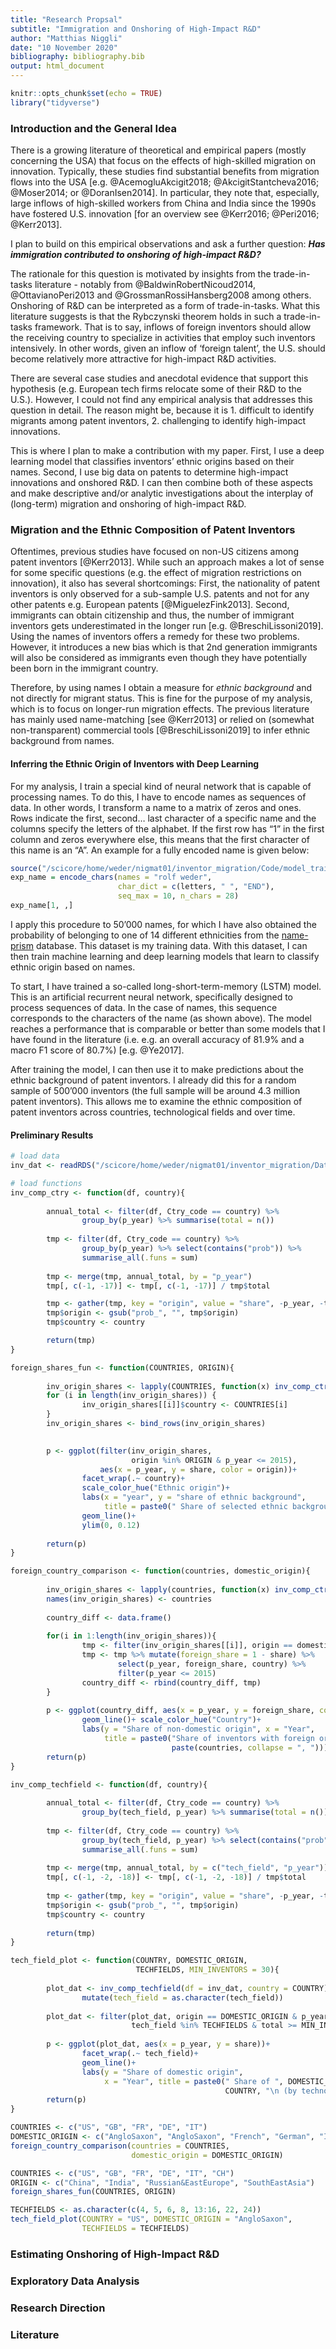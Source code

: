 ```yaml
---
title: "Research Propsal"
subtitle: "Immigration and Onshoring of High-Impact R&D"
author: "Matthias Niggli"
date: "10 November 2020"
bibliography: bibliography.bib
output: html_document
---
```


```r
knitr::opts_chunk$set(echo = TRUE)
library("tidyverse")
```

### **Introduction and the General Idea**

There is a growing literature of theoretical and empirical papers (mostly concerning the USA) that focus on the effects of high-skilled migration on innovation. Typically, these studies find substantial benefits from migration flows into the USA [e.g. @AcemogluAkcigit2018; @AkcigitStantcheva2016; @Moser2014; or @DoranIsen2014]. In particular, they note that, especially, large inflows of high-skilled workers from China and India since the 1990s have fostered U.S. innovation  [for an overview see @Kerr2016; @Peri2016; @Kerr2013]. 

I plan to build on this empirical observations and ask a further question: ***Has immigration contributed to onshoring of high-impact R&D?***

The rationale for this question is motivated by insights from the trade-in-tasks literature - notably from @BaldwinRobertNicoud2014, @OttavianoPeri2013 and @GrossmanRossiHansberg2008 among others. Onshoring of R&D can be interpreted as a form of trade-in-tasks. What this literature suggests is that the Rybczynski theorem holds in such a trade-in-tasks framework. That is to say, inflows of foreign inventors should allow the receiving country to specialize in activities that employ such inventors intensively. In other words, given an inflow of 'foreign talent', the U.S. should become relatively more attractive for high-impact R&D activities.

There are several case studies and anecdotal evidence that support this hypothesis (e.g. European tech firms relocate some of their R&D to the U.S.). However, I could not find any empirical analysis that addresses this question in detail. The reason might be, because it is 
1. difficult to identify migrants among patent inventors,
2. challenging to identify high-impact innovations.

This is where I plan to make a contribution with my paper. First, I use a deep learning model that classifies inventors' ethnic origins based on their names. Second, I use big data on patents to determine high-impact innovations and onshored R&D. I can then combine both of these aspects and make descriptive and/or analytic investigations about the interplay of (long-term) migration and onshoring of high-impact R&D.

### **Migration and the Ethnic Composition of Patent Inventors**

Oftentimes, previous studies have focused on non-US citizens among patent inventors [@Kerr2013]. While such an approach makes a lot of sense for some specific questions (e.g. the effect of migration restrictions on innovation), it also has several shortcomings: First, the nationality of patent inventors is only observed for a sub-sample U.S. patents and not for any other patents e.g. European patents [@MiguelezFink2013]. Second, immigrants can obtain citizenship and thus, the number of immigrant inventors gets underestimated in the longer run [e.g. @BreschiLissoni2019]. Using the names of inventors offers a remedy for these two problems. However, it introduces a new bias which is that 2nd generation immigrants will also be considered as immigrants even though they have potentially been born in the immigrant country.

Therefore, by using names I obtain a measure for *ethnic background* and not directly for migrant status. This is fine for the purpose of my analysis, which is to focus on longer-run migration effects. The previous literature has mainly used name-matching [see @Kerr2013] or relied on (somewhat non-transparent) commercial tools [@BreschiLissoni2019] to infer ethnic background from names. 

#### **Inferring the Ethnic Origin of Inventors with Deep Learning**

For my analysis, I train a special kind of neural network that is capable of processing names. To do this, I have to encode names as sequences of data. In other words, I transform a name to a matrix of zeros and ones. Rows indicate the first, second... last character of a specific name and the columns specify the letters of the alphabet. If the first row has "1" in the first column and zeros everywhere else, this means that the first character of this name is an "A". An example for a fully encoded name is given below:

```r
source("/scicore/home/weder/nigmat01/inventor_migration/Code/model_training/names_encoding_function.R")
exp_name = encode_chars(names = "rolf weder", 
                        char_dict = c(letters, " ", "END"), 
                        seq_max = 10, n_chars = 28)
exp_name[1, ,]
```

I apply this procedure to 50'000 names, for which I have also obtained the probability of belonging to one of 14 different ethnicities from the <a href=https://name-prism.com/about>name-prism</a> database. This dataset is my training data. With this dataset, I can then train machine learning and deep learning models that learn to classify ethnic origin based on names. 

To start, I have trained a so-called long-short-term-memory (LSTM) model. This is an artificial recurrent neural network, specifically designed to process sequences of data. In the case of names, this sequence corresponds to the characters of the name (as shown above). The model reaches a performance that is comparable or better than some models that I have found in the literature (i.e. e.g. an overall accuracy of 81.9% and a macro F1 score of 80.7%) [e.g. @Ye2017].

After training the model, I can then use it to make predictions about the ethnic background of patent inventors. I already did this for a random sample of 500'000 inventors (the full sample will be around 4.3 million patent inventors). This allows me to examine the ethnic composition of patent inventors across countries, technological fields and over time.

#### **Preliminary Results**

```r

# load data
inv_dat <- readRDS("/scicore/home/weder/nigmat01/inventor_migration/Data/patent_data/inventor_origin.rds")

# load functions
inv_comp_ctry <- function(df, country){
        
        annual_total <- filter(df, Ctry_code == country) %>%
                group_by(p_year) %>% summarise(total = n())
        
        tmp <- filter(df, Ctry_code == country) %>%
                group_by(p_year) %>% select(contains("prob")) %>%
                summarise_all(.funs = sum)
        
        tmp <- merge(tmp, annual_total, by = "p_year")
        tmp[, c(-1, -17)] <- tmp[, c(-1, -17)] / tmp$total

        tmp <- gather(tmp, key = "origin", value = "share", -p_year, -total)
        tmp$origin <- gsub("prob_", "", tmp$origin)
        tmp$country <- country

        return(tmp)
}

foreign_shares_fun <- function(COUNTRIES, ORIGIN){
        
        inv_origin_shares <- lapply(COUNTRIES, function(x) inv_comp_ctry(inv_dat, x))
        for (i in length(inv_origin_shares)) {
                inv_origin_shares[[i]]$country <- COUNTRIES[i]
        }
        inv_origin_shares <- bind_rows(inv_origin_shares)

        
        p <- ggplot(filter(inv_origin_shares, 
                           origin %in% ORIGIN & p_year <= 2015),
                    aes(x = p_year, y = share, color = origin))+
                facet_wrap(.~ country)+
                scale_color_hue("Ethnic origin")+
                labs(x = "year", y = "share of ethnic background",
                     title = paste0(" Share of selected ethnic backgrounds \n in different countries"))+
                geom_line()+
                ylim(0, 0.12)
        
        return(p)
}

foreign_country_comparison <- function(countries, domestic_origin){
        
        inv_origin_shares <- lapply(countries, function(x) inv_comp_ctry(inv_dat, x))
        names(inv_origin_shares) <- countries
        
        country_diff <- data.frame()
        
        for(i in 1:length(inv_origin_shares)){
                tmp <- filter(inv_origin_shares[[i]], origin == domestic_origin[i])
                tmp <- tmp %>% mutate(foreign_share = 1 - share) %>%
                        select(p_year, foreign_share, country) %>%
                        filter(p_year <= 2015)
                country_diff <- rbind(country_diff, tmp)
        }
        
        p <- ggplot(country_diff, aes(x = p_year, y = foreign_share, color = country))+
                geom_line()+ scale_color_hue("Country")+
                labs(y = "Share of non-domestic origin", x = "Year",
                     title = paste0("Share of inventors with foreign origins in ", 
                                    paste(countries, collapse = ", ")))
        return(p)
}

inv_comp_techfield <- function(df, country){
        
        annual_total <- filter(df, Ctry_code == country) %>%
                group_by(tech_field, p_year) %>% summarise(total = n())
        
        tmp <- filter(df, Ctry_code == country) %>%
                group_by(tech_field, p_year) %>% select(contains("prob")) %>%
                summarise_all(.funs = sum)
        
        tmp <- merge(tmp, annual_total, by = c("tech_field", "p_year"))
        tmp[, c(-1, -2, -18)] <- tmp[, c(-1, -2, -18)] / tmp$total
        
        tmp <- gather(tmp, key = "origin", value = "share", -p_year, -total, -tech_field)
        tmp$origin <- gsub("prob_", "", tmp$origin)
        tmp$country <- country
        
        return(tmp)
}

tech_field_plot <- function(COUNTRY, DOMESTIC_ORIGIN, 
                            TECHFIELDS, MIN_INVENTORS = 30){
        
        plot_dat <- inv_comp_techfield(df = inv_dat, country = COUNTRY) %>% 
                mutate(tech_field = as.character(tech_field))
        
        plot_dat <- filter(plot_dat, origin == DOMESTIC_ORIGIN & p_year <= 2015 &
                           tech_field %in% TECHFIELDS & total >= MIN_INVENTORS)
        
        p <- ggplot(plot_dat, aes(x = p_year, y = share))+
                facet_wrap(.~ tech_field)+
                geom_line()+
                labs(y = "Share of domestic origin", 
                     x = "Year", title = paste0(" Share of ", DOMESTIC_ORIGIN, " origin in ",
                                                COUNTRY, "\n (by technological field)"))
        return(p)
}
```

```r
COUNTRIES <- c("US", "GB", "FR", "DE", "IT")
DOMESTIC_ORIGIN <- c("AngloSaxon", "AngloSaxon", "French", "German", "Italian")
foreign_country_comparison(countries = COUNTRIES,
                           domestic_origin = DOMESTIC_ORIGIN)
```

```r
COUNTRIES <- c("US", "GB", "FR", "DE", "IT", "CH")
ORIGIN <- c("China", "India", "Russian&EastEurope", "SouthEastAsia")
foreign_shares_fun(COUNTRIES, ORIGIN)
```

```r
TECHFIELDS <- as.character(c(4, 5, 6, 8, 13:16, 22, 24))
tech_field_plot(COUNTRY = "US", DOMESTIC_ORIGIN = "AngloSaxon",
                TECHFIELDS = TECHFIELDS)
```

<!-- ![](foreign_inv_share.png) -->
<!-- ![](selected_foreign_shares.png) -->
<!-- ![](tech_field_US.png) -->

### **Estimating Onshoring of High-Impact R&D**


### **Exploratory Data Analysis**


### **Research Direction**


### **Literature**





